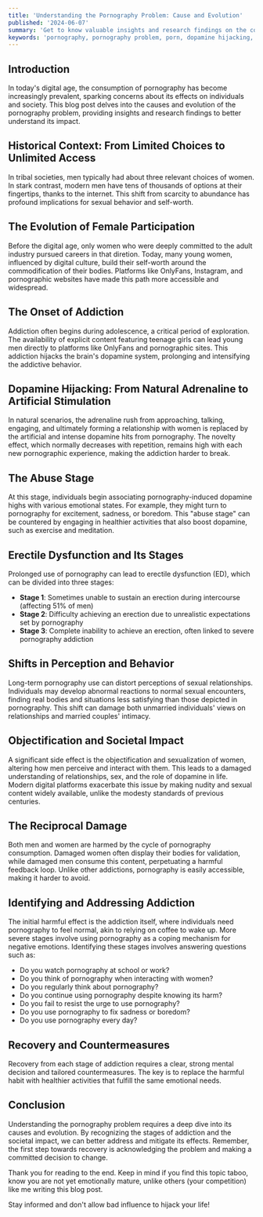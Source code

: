 ```yaml
---
title: 'Understanding the Pornography Problem: Cause and Evolution'
published: '2024-06-07'
summary: 'Get to know valuable insights and research findings on the complex issue of dopamine, pornography consumption and its societal impact'
keywords: 'pornography, pornography problem, porn, dopamine hijacking, solution to porn, history of porn, porn consumption, body selling, self improvement, stop porn, addiction, dopamine detox, erectile dysfunction, porn addiction, porn quit'
---
```


## Introduction

In today's digital age, the consumption of pornography has become increasingly prevalent, sparking concerns about its effects on individuals and society. This blog post delves into the causes and evolution of the pornography problem, providing insights and research findings to better understand its impact.

## Historical Context: From Limited Choices to Unlimited Access

In tribal societies, men typically had about three relevant choices of women. In stark contrast, modern men have tens of thousands of options at their fingertips, thanks to the internet. This shift from scarcity to abundance has profound implications for sexual behavior and self-worth.

## The Evolution of Female Participation

Before the digital age, only women who were deeply committed to the adult industry pursued careers in that diretion. Today, many young women, influenced by digital culture, build their self-worth around the commodification of their bodies. Platforms like OnlyFans, Instagram, and pornographic websites have made this path more accessible and widespread.

## The Onset of Addiction

Addiction often begins during adolescence, a critical period of exploration. The availability of explicit content featuring teenage girls can lead young men directly to platforms like OnlyFans and pornographic sites. This addiction hijacks the brain's dopamine system, prolonging and intensifying the addictive behavior.

## Dopamine Hijacking: From Natural Adrenaline to Artificial Stimulation

In natural scenarios, the adrenaline rush from approaching, talking, engaging, and ultimately forming a relationship with women is replaced by the artificial and intense dopamine hits from pornography. The novelty effect, which normally decreases with repetition, remains high with each new pornographic experience, making the addiction harder to break.

## The Abuse Stage

At this stage, individuals begin associating pornography-induced dopamine highs with various emotional states. For example, they might turn to pornography for excitement, sadness, or boredom. This "abuse stage" can be countered by engaging in healthier activities that also boost dopamine, such as exercise and meditation.

## Erectile Dysfunction and Its Stages

Prolonged use of pornography can lead to erectile dysfunction (ED), which can be divided into three stages:
- **Stage 1**: Sometimes unable to sustain an erection during intercourse (affecting 51% of men)
- **Stage 2**: Difficulty achieving an erection due to unrealistic expectations set by pornography
- **Stage 3**: Complete inability to achieve an erection, often linked to severe pornography addiction

## Shifts in Perception and Behavior

Long-term pornography use can distort perceptions of sexual relationships. Individuals may develop abnormal reactions to normal sexual encounters, finding real bodies and situations less satisfying than those depicted in pornography. This shift can damage both unmarried individuals' views on relationships and married couples' intimacy.

## Objectification and Societal Impact

A significant side effect is the objectification and sexualization of women, altering how men perceive and interact with them. This leads to a damaged understanding of relationships, sex, and the role of dopamine in life. Modern digital platforms exacerbate this issue by making nudity and sexual content widely available, unlike the modesty standards of previous centuries.

## The Reciprocal Damage

Both men and women are harmed by the cycle of pornography consumption. Damaged women often display their bodies for validation, while damaged men consume this content, perpetuating a harmful feedback loop. Unlike other addictions, pornography is easily accessible, making it harder to avoid.

## Identifying and Addressing Addiction

The initial harmful effect is the addiction itself, where individuals need pornography to feel normal, akin to relying on coffee to wake up. More severe stages involve using pornography as a coping mechanism for negative emotions. Identifying these stages involves answering questions such as:

- Do you watch pornography at school or work?
- Do you think of pornography when interacting with women?
- Do you regularly think about pornography?
- Do you continue using pornography despite knowing its harm?
- Do you fail to resist the urge to use pornography?
- Do you use pornography to fix sadness or boredom?
- Do you use pornography every day?

## Recovery and Countermeasures

Recovery from each stage of addiction requires a clear, strong mental decision and tailored countermeasures. The key is to replace the harmful habit with healthier activities that fulfill the same emotional needs.

## Conclusion

Understanding the pornography problem requires a deep dive into its causes and evolution. By recognizing the stages of addiction and the societal impact, we can better address and mitigate its effects. Remember, the first step towards recovery is acknowledging the problem and making a committed decision to change.

Thank you for reading to the end. Keep in mind if you find this topic taboo, know you are not yet emotionally mature, unlike others (your competition) like me writing this blog post.

Stay informed and don't allow bad influence to hijack your life!
